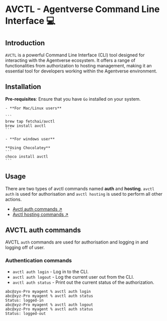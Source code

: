 
# AVCTL - Agentverse Command Line Interface 💻

## Introduction

`AVCTL` is a powerful Command Line Interface (CLI) tool designed for interacting with the Agentverse ecosystem. It offers a range of functionalities from authorization to hosting management, making it an essential tool for developers working within the Agentverse environment.

## Installation

**Pre-requisites**: Ensure that you have `Go` installed on your system.

    - **For Mac/Linux users**

    ```
    brew tap fetchai/avctl
    brew install avctl
    ```

    - **For windows user**

    **Using Chocolatey**
    ```
    choco install avctl
    ```

## Usage

There are two types of avctl commands named **auth** and **hosting**. `avctl auth` is used for authorisation and `avctl hosting` is used to perform all other actions.

- [Avctl auth commands ↗️](/guides/avctl/avctl#avctl-auth-commands)
- [Avctl hosting commands ↗️](/guides/avctl/avctl-hosting)

## AVCTL auth commands

AVCTL `auth` commands are used for authorisation and logging in and logging off of user.

### Authentication commands

- `avctl auth login` - Log in to the CLI.
- `avctl auth logout` - Log the current user out from the CLI.
- `avctl auth status` - Print out the current status of the authorization.

```
abc@zyx-Pro myagent % avctl auth login
abc@xyz-Pro myagent % avctl auth status
Status: logged-in
abc@xyz-Pro myagent % avctl auth logout
abc@xyz-Pro myagent % avctl auth status
Status: logged-out
```


